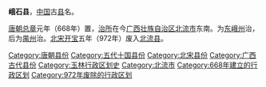 '''峨石县'''，[[中国|中国]]古[[县|县]]名。

[[唐朝|唐朝]][[總章|总章]]元年（668年）置，[[治所|治所]]在今[[广西壮族自治区|广西壮族自治区]][[北流市|北流市]]东南。为[[东峨州|东峨州]]治，后为[[禺州|禺州]]治。[[北宋|北宋]][[开宝|开宝]]五年（972年）废入[[北流县|北流县]]。 

{{唐朝行政区划小作品}}
[[Category:唐朝县份|Category:唐朝县份]]
[[Category:五代十国县份|Category:五代十国县份]]
[[Category:北宋县份|Category:北宋县份]]
[[Category:广西古代县份|Category:广西古代县份]]
[[Category:玉林行政区划史|Category:玉林行政区划史]]
[[Category:北流市|Category:北流市]]
[[Category:668年建立的行政区划|Category:668年建立的行政区划]]
[[Category:972年废除的行政区划|Category:972年废除的行政区划]]